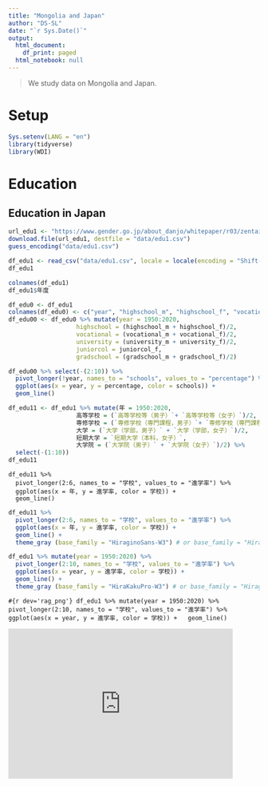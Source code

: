 ```yaml
---
title: "Mongolia and Japan"
author: "DS-SL"
date: "`r Sys.Date()`"
output:
  html_document:
    df_print: paged
  html_notebook: null
---
```

> We study data on Mongolia and Japan.

# Setup

```r
Sys.setenv(LANG = "en")
library(tidyverse)
library(WDI)
```

# Education

## Education in Japan

```r
url_edu1 <- "https://www.gender.go.jp/about_danjo/whitepaper/r03/zentai/html/honpen/csv/zuhyo01-05-01.csv"
download.file(url_edu1, destfile = "data/edu1.csv")
guess_encoding("data/edu1.csv")
```

```r
df_edu1 <- read_csv("data/edu1.csv", locale = locale(encoding = "Shift-JIS"), skip = 2)
df_edu1
```

```r
colnames(df_edu1)
df_edu1$年度
```

```r
df_edu0 <- df_edu1
colnames(df_edu0) <- c("year", "highschool_m", "highschool_f", "vocational_m", "vocational_f", "university_m", "university_f", "juniorcol_f", "gradschool_m", "gradschool_f")
df_edu00 <- df_edu0 %>% mutate(year = 1950:2020, 
                   highschool = (highschool_m + highschool_f)/2,
                   vocational = (vocational_m + vocational_f)/2,
                   university = (university_m + university_f)/2, 
                   juniorcol = juniorcol_f,
                   gradschool = (gradschool_m + gradschool_f)/2) 
```

```r
df_edu00 %>% select(-(2:10)) %>%
  pivot_longer(!year, names_to = "schools", values_to = "percentage") %>%
  ggplot(aes(x = year, y = percentage, color = schools)) +
  geom_line()
```
```r
df_edu11 <- df_edu1 %>% mutate(年 = 1950:2020, 
                   高等学校 = (`高等学校等（男子）`+ `高等学校等（女子）`)/2,
                   専修学校 = (`専修学校（専門課程，男子）`+ `専修学校（専門課程，女子）`)/2,
                   大学 = (`大学（学部，男子）` + `大学（学部，女子）`)/2, 
                   短期大学 = `短期大学（本科，女子）`,
                   大学院 = (`大学院（男子）` + `大学院（女子）`)/2) %>%
  select(-(1:10))
df_edu11
```
```
df_edu11 %>% 
  pivot_longer(2:6, names_to = "学校", values_to = "進学率") %>%
  ggplot(aes(x = 年, y = 進学率, color = 学校)) +
  geom_line()
```

```r
df_edu11 %>% 
  pivot_longer(2:6, names_to = "学校", values_to = "進学率") %>%
  ggplot(aes(x = 年, y = 進学率, color = 学校)) +
  geom_line() +
  theme_gray (base_family = "HiraginoSans-W3") # or base_family = "HiraKakuPro-W3"
```


```r
df_edu1 %>% mutate(year = 1950:2020) %>%
  pivot_longer(2:10, names_to = "学校", values_to = "進学率") %>%
  ggplot(aes(x = year, y = 進学率, color = 学校)) +
  geom_line() +
  theme_gray (base_family = "HiraKakuPro-W3") # or base_family = "HiraginoSans-W3"
```
```#{r dev='rag_png'}
df_edu1 %>% mutate(year = 1950:2020) %>%
  pivot_longer(2:10, names_to = "学校", values_to = "進学率") %>%
  ggplot(aes(x = year, y = 進学率, color = 学校)) +
  geom_line()
```

```{=html}
<iframe src="https://data.worldbank.org/share/widget?indicators=SP.DYN.LE00.IN&locations=MN-JP-1W" width='450' height='300' frameBorder='0' scrolling="no" ></iframe>
```
